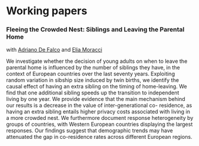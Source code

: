 # Working papers

### Fleeing the Crowded Nest: Siblings and Leaving the Parental Home

with [Adriano De Falco](https://www.adrianodefalco.com/home-page) and [Elia Moracci](https://eliamoracci.github.io/)


We investigate whether the decision of young adults on when to leave the parental
home is influenced by the number of siblings they have, in the context of European
countries over the last seventy years. Exploiting random variation in sibship size
induced by twin births, we identify the causal effect of having an extra sibling on
the timing of home-leaving. We find that one additional sibling speeds up the
transition to independent living by one year. We provide evidence that the main
mechanism behind our results is a decrease in the value of inter-generational co-
residence, as having an extra sibling entails higher privacy costs associated with
living in a more crowded nest. We furthermore document response heterogeneity
by groups of countries, with Western European countries displaying the largest
responses. Our findings suggest that demographic trends may have attenuated the
gap in co-residence rates across different European regions.
